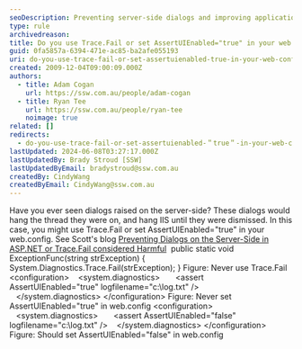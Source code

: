 ```yaml
---
seoDescription: Preventing server-side dialogs and improving application reliability through configuration settings in web.config files.
type: rule
archivedreason:
title: Do you use Trace.Fail or set AssertUIEnabled="true" in your web.config?
guid: 0fa5857a-6394-471e-ac85-ba2afe055193
uri: do-you-use-trace-fail-or-set-assertuienabled-true-in-your-web-config
created: 2009-12-04T09:00:09.000Z
authors:
  - title: Adam Cogan
    url: https://ssw.com.au/people/adam-cogan
  - title: Ryan Tee
    url: https://ssw.com.au/people/ryan-tee
    noimage: true
related: []
redirects:
  - do-you-use-trace-fail-or-set-assertuienabled-＂true＂-in-your-web-config
lastUpdated: 2024-06-08T03:27:17.000Z
lastUpdatedBy: Brady Stroud [SSW]
lastUpdatedByEmail: bradystroud@ssw.com.au
createdBy: CindyWang
createdByEmail: CindyWang@ssw.com.au
---
```


Have you ever seen dialogs raised on the server-side? These dialogs would hang the thread they were on, and hang IIS until they were dismissed. In this case, you might use Trace.Fail or set AssertUIEnabled="true" in your web.config.
See Scott's blog [Preventing Dialogs on the Server-Side in ASP.NET or Trace.Fail considered Harmful](http://www.hanselman.com/blog/PreventingDialogsOnTheServerSideInASPNETOrTraceFailConsideredHarmful.aspx)
 public static void ExceptionFunc(string strException)
{
    System.Diagnostics.Trace.Fail(strException);
}
Figure: Never use Trace.Fail &lt;configuration&gt;
   &lt;system.diagnostics&gt;
      &lt;assert AssertUIEnabled="true" logfilename="c:\log.txt" /&gt;
   &lt;/system.diagnostics&gt;
&lt;/configuration&gt;
Figure: Never set AssertUIEnabled="true" in web.config &lt;configuration&gt;
   &lt;system.diagnostics&gt;
      &lt;assert AssertUIEnabled="false" logfilename="c:\log.txt" /&gt;
   &lt;/system.diagnostics&gt;
&lt;/configuration&gt;
Figure: Should set AssertUIEnabled="false" in web.config
